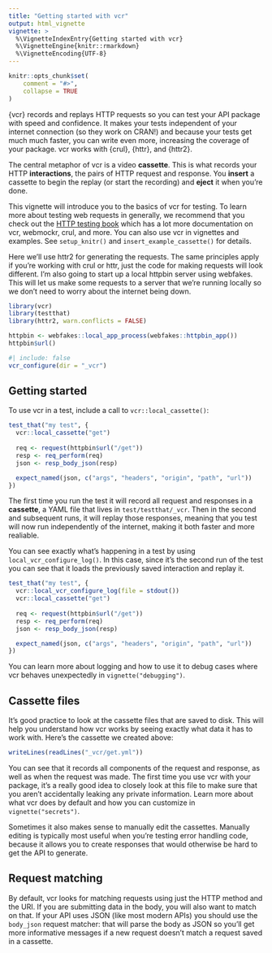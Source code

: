 ```yaml
---
title: "Getting started with vcr"
output: html_vignette
vignette: >
  %\VignetteIndexEntry{Getting started with vcr}
  %\VignetteEngine{knitr::rmarkdown}
  %\VignetteEncoding{UTF-8}
---
```


```r
knitr::opts_chunk$set(
	comment = "#>",
	collapse = TRUE
)
```

{vcr} records and replays HTTP requests so you can test your API package with speed and confidence. It makes your tests independent of your internet connection (so they work on CRAN!) and because your tests get much much faster, you can write even more, increasing the coverage of your package. vcr works with {crul}, {httr}, and {httr2}. 

The central metaphor of vcr is a video **cassette**. This is what records your HTTP **interactions**, the pairs of HTTP request and response. You **insert** a cassette to begin the replay (or start the recording) and **eject** it when you're done.

This vignette will introduce you to the basics of vcr for testing. To learn more about testing web requests in generally, we recommend that you check out the [HTTP testing book](https://books.ropensci.org/http-testing/) which has a lot more documentation on vcr, webmockr, crul, and more. You can also use vcr in vignettes and examples. See `setup_knitr()` and `insert_example_cassette()` for details. 

Here we'll use httr2 for generating the requests. The same principles apply if you're working with crul or httr, just the code for making requests will look different. I'm also going to start up a local httpbin server using webfakes. This will let us make some requests to a server that we're running locally so we don't need to worry about the internet being down.

```r
library(vcr)
library(testthat)
library(httr2, warn.conflicts = FALSE)

httpbin <- webfakes::local_app_process(webfakes::httpbin_app())
httpbin$url()
```

```r
#| include: false
vcr_configure(dir = "_vcr")
```

## Getting started

To use vcr in a test, include a call to `vcr::local_cassette()`:

```r
test_that("my test", {
  vcr::local_cassette("get")
  
  req <- request(httpbin$url("/get"))
  resp <- req_perform(req)
  json <- resp_body_json(resp)

  expect_named(json, c("args", "headers", "origin", "path", "url"))
})
```

The first time you run the test it will record all request and responses in a **cassette**, a YAML file that lives in `test/testthat/_vcr`. Then in the second and subsequent runs, it will replay those responses, meaning that you test will now run independently of the internet, making it both faster and more realiable.

You can see exactly what's happening in a test by using `local_vcr_configure_log()`. In this case, since it's the second run of the test you can see that it loads the previously saved interaction and replay it.

```r
test_that("my test", {
  vcr::local_vcr_configure_log(file = stdout())
  vcr::local_cassette("get")
  
  req <- request(httpbin$url("/get"))
  resp <- req_perform(req)
  json <- resp_body_json(resp)

  expect_named(json, c("args", "headers", "origin", "path", "url"))
})
```

You can learn more about logging and how to use it to debug cases where vcr behaves unexpectedly in `vignette("debugging")`.

## Cassette files

It's good practice to look at the cassette files that are saved to disk. This will help you understand how vcr works by seeing exactly what data it has to work with. Here's the cassette we created above:

```r
writeLines(readLines("_vcr/get.yml"))
```

You can see that it records all components of the request and response, as well as when the request was made. The first time you use vcr with your package, it's a really good idea to closely look at this file to make sure that you aren't accidentally leaking any private information. Learn more about what vcr does by default and how you can customize in `vignette("secrets")`.

Sometimes it also makes sense to manually edit the cassettes. Manually editing is typically most useful when you're testing error handling code, because it allows you to create responses that would otherwise be hard to get the API to generate.

## Request matching
 
By default, vcr looks for matching requests using just the HTTP method and the URI. If you are submitting data in the body, you will also want to match on that. If your API uses JSON (like most modern APIs) you should use the `body_json` request matcher: that will parse the body as JSON so you'll get more informative messages if a new request doesn't match a request saved in a cassette.
